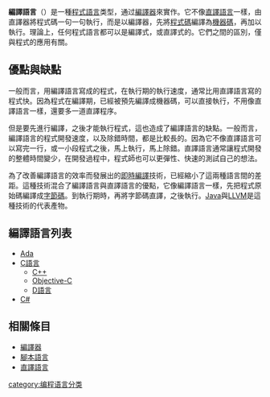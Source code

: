 {{Unreferenced|time=2021-05-08T03:33:18+00:00}}
{{NoteTA
|G1=IT
}}
'''編譯語言'''（{{lang-en|Compiled language}}）是一種[[程式語言|程式語言]]类型，通过[[編譯器|編譯器]]來實作。它不像[[直譯語言|直譯語言]]一樣，由直譯器將程式碼一句一句執行，而是以編譯器，先將[[程式碼|程式碼]]編譯為[[機器碼|機器碼]]，再加以執行。理論上，任何程式語言都可以是編譯式，或直譯式的。它們之間的區別，僅與程式的應用有關。

==優點與缺點==
一般而言，用編譯語言寫成的程式，在執行期的執行速度，通常比用直譯語言寫的程式快。因為程式在編譯期，已經被預先編譯成機器碼，可以直接執行，不用像直譯語言一樣，還要多一道直譯程序。

但是要先進行編譯，之後才能執行程式，這也造成了編譯語言的缺點。一般而言，編譯語言的程式開發速度，以及除錯時間，都是比較長的。因為它不像直譯語言可以寫完一行，或一小段程式之後，馬上執行，馬上除錯。直譯語言通常讓程式開發的整體時間變少，在開發過程中，程式師也可以更彈性、快速的測試自己的想法。

為了改善編譯語言的效率而發展出的[[即時編譯|即時編譯]]技術，已經縮小了這兩種語言間的差距。這種技術混合了編譯語言與直譯語言的優點，它像編譯語言一樣，先把程式原始碼編譯成[[字節碼|字節碼]]。到執行期時，再將字節碼直譯，之後執行。[[Java|Java]]與[[LLVM|LLVM]]是這種技術的代表產物。

==編譯語言列表==
*[[Ada|Ada]]
*[[C語言|C語言]]
**[[C++|C++]]
**[[Objective-C|Objective-C]]
**[[D語言|D語言]]
*[[C♯|C#]]

==相關條目==
*[[編譯器|編譯器]]
*[[腳本語言|腳本語言]]
*[[直譯語言|直譯語言]]

{{编程语言类别}}
{{Compu-lang-stub}}
{{DEFAULTSORT:Compiled language}}
[[category:编程语言分类|category:编程语言分类]]
